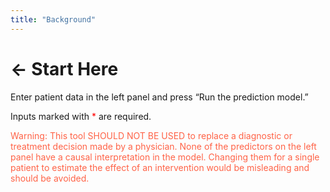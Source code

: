 ```yaml
---
title: "Background"
---
```

# ← Start Here

Enter patient data in the left panel and press "Run the prediction model." 

Inputs marked with <span style="color:red">&#42;</span> are required. 

<span style="color:Tomato">Warning: This tool SHOULD NOT BE USED to replace a diagnostic or treatment decision made by a physician. None of the predictors on the left panel have a causal interpretation in the model. Changing them for a single patient to estimate the effect of an intervention would be misleading and should be avoided.  </span>

<br>


